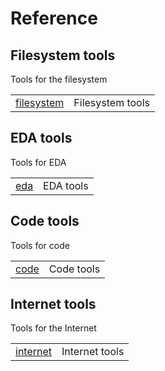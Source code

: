 # Reference

## Filesystem tools

Tools for the filesystem

| | |
| --- | --- |
| [filesystem](filesystem.qmd) | Filesystem tools |

## EDA tools

Tools for EDA

| | |
| --- | --- |
| [eda](eda.qmd) | EDA tools |

## Code tools

Tools for code

| | |
| --- | --- |
| [code](code.qmd) | Code tools |

## Internet tools

Tools for the Internet

| | |
| --- | --- |
| [internet](internet.qmd) | Internet tools |